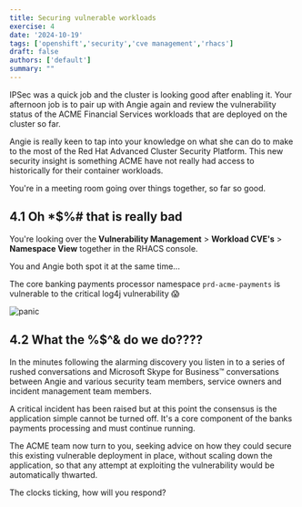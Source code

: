 ```yaml
---
title: Securing vulnerable workloads
exercise: 4
date: '2024-10-19'
tags: ['openshift','security','cve management','rhacs']
draft: false
authors: ['default']
summary: ""
---
```


IPSec was a quick job and the cluster is looking good after enabling it. Your afternoon job is to pair up with Angie again and review the vulnerability status of the ACME Financial Services workloads that are deployed on the cluster so far.

Angie is really keen to tap into your knowledge on what she can do to make to the most of the Red Hat Advanced Cluster Security Platform. This new security insight is something ACME have not really had access to historically for their container workloads.

You're in a meeting room going over things together, so far so good.


## 4.1 Oh *$%# that is really bad

You're looking over the **Vulnerability Management** > **Workload CVE's** > **Namespace View** together in the RHACS console.

You and Angie both spot it at the same time... 

The core banking payments processor namespace `prd-acme-payments` is vulnerable to the critical log4j vulnerability 😱

![panic](/static/images/security/panik.png)


## 4.2 What the %$^& do we do????

In the minutes following the alarming discovery you listen in to a series of rushed conversations and Microsoft Skype for Business™ conversations between Angie and various security team members, service owners and incident management team members.

A critical incident has been raised but at this point the consensus is the application simple cannot be turned off. It's a core component of the banks payments processing and must continue running.

The ACME team now turn to you, seeking advice on how they could secure this existing vulnerable deployment in place, without scaling down the application, so that any attempt at exploiting the vulnerability would be automatically thwarted.

The clocks ticking, how will you respond?
